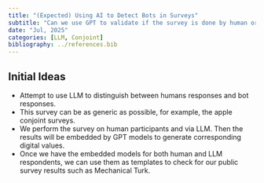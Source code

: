 ```yaml
---
title: "(Expected) Using AI to Detect Bots in Surveys"
subtitle: "Can we use GPT to validate if the survey is done by human or AI?"
date: "Jul, 2025"
categories: [LLM, Conjoint]
bibliography: ../references.bib
---
```


## Initial Ideas

-   Attempt to use LLM to distinguish between humans responses and bot responses.
-   This survey can be as generic as possible, for example, the apple conjoint surveys.
-   We perform the survey on human participants and via LLM. Then the results will be embedded by GPT models to generate corresponding digital values.
-   Once we have the embedded models for both human and LLM respondents, we can use them as templates to check for our public survey results such as Mechanical Turk.

